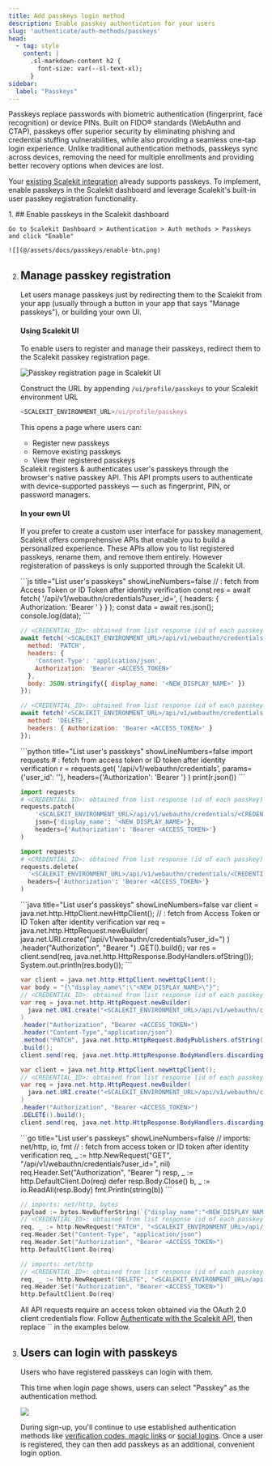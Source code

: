 ```yaml
---
title: Add passkeys login method
description: Enable passkey authentication for your users
slug: 'authenticate/auth-methods/passkeys'
head:
  - tag: style
    content: |
      .sl-markdown-content h2 {
        font-size: var(--sl-text-xl);
      }
sidebar:
  label: "Passkeys"
---
```




Passkeys replace passwords with biometric authentication (fingerprint, face recognition) or device PINs. Built on FIDO® standards (WebAuthn and CTAP), passkeys offer superior security by eliminating phishing and credential stuffing vulnerabilities, while also providing a seamless one-tap login experience. Unlike traditional authentication methods, passkeys sync across devices, removing the need for multiple enrollments and providing better recovery options when devices are lost.


Your [existing Scalekit integration](/fsa/quickstart/) already supports passkeys. To implement, enable passkeys in the Scalekit dashboard and leverage Scalekit's built-in user passkey registration functionality.


<Steps>
1. ## Enable passkeys in the Scalekit dashboard

    Go to Scalekit Dashboard > Authentication > Auth methods > Passkeys and click "Enable"

    ![](@/assets/docs/passkeys/enable-btn.png)

2. ## Manage passkey registration

    Let users manage passkeys just by redirecting them to the Scalekit from your app (usually through a button in your app that says "Manage passkeys"), or building your own UI.

    #### Using Scalekit UI

    To enable users to register and manage their passkeys, redirect them to the Scalekit passkey registration page.

    ![](@/assets/docs/passkeys/better-registration-page.png "Passkey registration page in Scalekit UI")

    Construct the URL by appending `/ui/profile/passkeys` to your Scalekit environment URL

    ```js title="Passkey Registration URL" showLineNumbers=false
    <SCALEKIT_ENVIRONMENT_URL>/ui/profile/passkeys
    ```

    This opens a page where users can:
    - Register new passkeys
    - Remove existing passkeys
    - View their registered passkeys

    <Aside>
    Scalekit registers & authenticates user's passkeys through the browser's native passkey API. This API prompts users to authenticate with device-supported passkeys — such as fingerprint, PIN, or password managers.
    </Aside>

    #### In your own UI

    If you prefer to create a custom user interface for passkey management, Scalekit offers comprehensive APIs that enable you to build a personalized experience. These APIs allow you to list registered passkeys, rename them, and remove them entirely. However registeration of passkeys is only supported through the Scalekit UI.

    <Tabs>
    <TabItem label="Node.js">
    ```js title="List user's passkeys" showLineNumbers=false
    // <USER_ID>: fetch from Access Token or ID Token after identity verification
    const res = await fetch(
      '<SCALEKIT_ENVIRONMENT_URL>/api/v1/webauthn/credentials?user_id=<USER_ID>',
      { headers: { Authorization: 'Bearer <ACCESS_TOKEN>' } }
    );
    const data = await res.json();
    console.log(data);
    ```

    ```js title="Rename a passkey" showLineNumbers=false
    // <CREDENTIAL_ID>: obtained from list response (id of each passkey)
    await fetch('<SCALEKIT_ENVIRONMENT_URL>/api/v1/webauthn/credentials/<CREDENTIAL_ID>', {
      method: 'PATCH',
      headers: {
        'Content-Type': 'application/json',
        Authorization: 'Bearer <ACCESS_TOKEN>'
      },
      body: JSON.stringify({ display_name: '<NEW_DISPLAY_NAME>' })
    });
    ```

    ```js title="Remove a passkey" showLineNumbers=false
    // <CREDENTIAL_ID>: obtained from list response (id of each passkey)
    await fetch('<SCALEKIT_ENVIRONMENT_URL>/api/v1/webauthn/credentials/<CREDENTIAL_ID>', {
      method: 'DELETE',
      headers: { Authorization: 'Bearer <ACCESS_TOKEN>' }
    });
    ```
    </TabItem>

    <TabItem label="Python">
    ```python title="List user's passkeys" showLineNumbers=false
    import requests
    # <USER_ID>: fetch from access token or ID token after identity verification
    r = requests.get(
      '<SCALEKIT_ENVIRONMENT_URL>/api/v1/webauthn/credentials',
      params={'user_id': '<USER_ID>'},
      headers={'Authorization': 'Bearer <ACCESS_TOKEN>'}
    )
    print(r.json())
    ```

    ```python title="Rename a passkey" showLineNumbers=false
    import requests
    # <CREDENTIAL_ID>: obtained from list response (id of each passkey)
    requests.patch(
        '<SCALEKIT_ENVIRONMENT_URL>/api/v1/webauthn/credentials/<CREDENTIAL_ID>',
        json={'display_name': '<NEW_DISPLAY_NAME>'},
        headers={'Authorization': 'Bearer <ACCESS_TOKEN>'}
    )
    ```

    ```python title="Remove a passkey" showLineNumbers=false
    import requests
    # <CREDENTIAL_ID>: obtained from list response (id of each passkey)
    requests.delete(
      '<SCALEKIT_ENVIRONMENT_URL>/api/v1/webauthn/credentials/<CREDENTIAL_ID>',
      headers={'Authorization': 'Bearer <ACCESS_TOKEN>'}
    )
    ```
    </TabItem>

    <TabItem label="Java">
    ```java title="List user's passkeys" showLineNumbers=false
    var client = java.net.http.HttpClient.newHttpClient();
    // <USER_ID>: fetch from Access Token or ID Token after identity verification
    var req = java.net.http.HttpRequest.newBuilder(
      java.net.URI.create("<SCALEKIT_ENVIRONMENT_URL>/api/v1/webauthn/credentials?user_id=<USER_ID>")
    )
    .header("Authorization", "Bearer <ACCESS_TOKEN>")
    .GET().build();
    var res = client.send(req, java.net.http.HttpResponse.BodyHandlers.ofString());
    System.out.println(res.body());
    ```

    ```java title="Rename a passkey" showLineNumbers=false
    var client = java.net.http.HttpClient.newHttpClient();
    var body = "{\"display_name\":\"<NEW_DISPLAY_NAME>\"}";
    // <CREDENTIAL_ID>: obtained from list response (id of each passkey)
    var req = java.net.http.HttpRequest.newBuilder(
      java.net.URI.create("<SCALEKIT_ENVIRONMENT_URL>/api/v1/webauthn/credentials/<CREDENTIAL_ID>")
    )
    .header("Authorization", "Bearer <ACCESS_TOKEN>")
    .header("Content-Type","application/json")
    .method("PATCH", java.net.http.HttpRequest.BodyPublishers.ofString(body))
    .build();
    client.send(req, java.net.http.HttpResponse.BodyHandlers.discarding());
    ```

    ```java title="Remove a passkey" showLineNumbers=false
    var client = java.net.http.HttpClient.newHttpClient();
    // <CREDENTIAL_ID>: obtained from list response (id of each passkey)
    var req = java.net.http.HttpRequest.newBuilder(
      java.net.URI.create("<SCALEKIT_ENVIRONMENT_URL>/api/v1/webauthn/credentials/<CREDENTIAL_ID>")
    )
    .header("Authorization", "Bearer <ACCESS_TOKEN>")
    .DELETE().build();
    client.send(req, java.net.http.HttpResponse.BodyHandlers.discarding());
    ```
    </TabItem>

    <TabItem label="Go">
    ```go title="List user's passkeys" showLineNumbers=false
    // imports: net/http, io, fmt
    // <USER_ID>: fetch from access token or ID token after identity verification
    req, _ := http.NewRequest("GET", "<SCALEKIT_ENVIRONMENT_URL>/api/v1/webauthn/credentials?user_id=<USER_ID>", nil)
    req.Header.Set("Authorization", "Bearer <ACCESS_TOKEN>")
    resp, _ := http.DefaultClient.Do(req)
    defer resp.Body.Close()
    b, _ := io.ReadAll(resp.Body)
    fmt.Println(string(b))
    ```

    ```go title="Rename a passkey" showLineNumbers=false
    // imports: net/http, bytes
    payload := bytes.NewBufferString(`{"display_name":"<NEW_DISPLAY_NAME>"}`)
    // <CREDENTIAL_ID>: obtained from list response (id of each passkey)
    req, _ := http.NewRequest("PATCH", "<SCALEKIT_ENVIRONMENT_URL>/api/v1/webauthn/credentials/<CREDENTIAL_ID>", payload)
    req.Header.Set("Content-Type", "application/json")
    req.Header.Set("Authorization", "Bearer <ACCESS_TOKEN>")
    http.DefaultClient.Do(req)
    ```

    ```go title="Remove a passkey" showLineNumbers=false
    // imports: net/http
    // <CREDENTIAL_ID>: obtained from list response (id of each passkey)
    req, _ := http.NewRequest("DELETE", "<SCALEKIT_ENVIRONMENT_URL>/api/v1/webauthn/credentials/<CREDENTIAL_ID>", nil)
    req.Header.Set("Authorization", "Bearer <ACCESS_TOKEN>")
    http.DefaultClient.Do(req)
    ```
    </TabItem>
    </Tabs>

    <Aside type="note">
    All API requests require an access token obtained via the OAuth 2.0 client credentials flow. Follow <a href="/guides/authenticate-scalekit-api">Authenticate with the Scalekit API</a>, then replace `<ACCESS_TOKEN>` in the examples below.
    </Aside>
3. ## Users can login with passkeys

    Users who have registered passkeys can login with them.

    This time when login page shows, users can select "Passkey" as the authentication method.

    ![](@/assets/docs/passkeys/login-with-passkey.png)

    During sign-up, you'll continue to use established authentication methods like [verification codes, magic links](/fsa/guides/passwordless/) or [social logins](/social-logins/quickstart/). Once a user is registered, they can then add passkeys as an additional, convenient login option.
</Steps>
